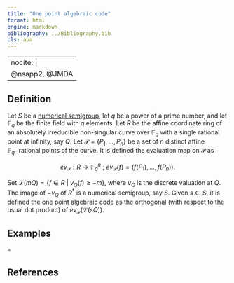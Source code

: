 ```yaml
---
title: "One point algebraic code"
format: html
engine: markdown
bibliography: ../Bibliography.bib
cls: apa
---
```


---
nocite: |
  @nsapp2, @JMDA
---

## Definition

Let $S$ be a [numerical semigroup](../Basic-concepts/Numerical-semigroup.qmd), let $q$ be a power of a prime number, and let $\mathbb{F}_q$ be the finite field with $q$ elements. Let $R$ be the affine coordinate ring of an absolutely irreducible non-singular curve over $\mathbb{F}_q$ with a single rational point at infinity, say $Q$. Let $\mathcal{P} = \{P_1, \ldots, P_n\}$ be a set of $n$ distinct affine $\mathbb{F}_q-$rational points of the curve. It is defined the evaluation map on $\mathcal{P}$ as

$$
ev_{\mathcal{P}} : R \to \mathbb{F}_q^n ~ ; ~ ev_{\mathcal{P}}(f) = (f(P_1), \ldots, f(P_n)).
$$

Set $\mathcal{L}(mQ) = \{f \in R ~ | ~ v_Q(f) \ge -m\}$, where $v_Q$ is the discrete valuation at $Q$. The image of $-v_Q$ of $R^*$ is a numerical semigroup, say $S$. Given $s \in S$, it is defined the one point algebraic code as the orthogonal (with respect to the usual dot product) of $ev_{\mathcal{P}}(\mathcal{L}(sQ))$.

## Examples

$\circ$

## References

::: {#refs}

:::
